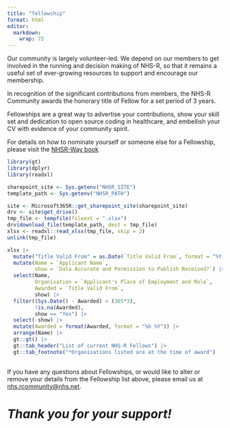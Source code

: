 ```yaml
---
title: "fellowship"
format: html
editor: 
  markdown: 
    wrap: 72
---
```


Our community is largely volunteer-led. We depend on our members to get
involved in the running and decision making of NHS-R, so that it remains
a useful set of ever-growing resources to support and encourage our
membership.

In recognition of the significant contributions from members, the NHS-R
Community awards the honorary title of Fellow for a set period of 3
years.

Fellowships are a great way to advertise your contributions, show your
skill set and dedication to open source coding in healthcare, and
embellish your CV with evidence of your community spirit.

For details on how to nominate yourself or someone else for a
Fellowship, please visit the [NHSR-Way
book](https://nhsrway.nhsrcommunity.com/nhsr-fellows.html)

```r
library(gt)
library(dplyr)
library(readxl)

sharepoint_site <- Sys.getenv("NHSR_SITE")
template_path <- Sys.getenv("NHSR_PATH")

site <- Microsoft365R::get_sharepoint_site(sharepoint_site)
drv <- site$get_drive()
tmp_file <- tempfile(fileext = ".xlsx")
drv$download_file(template_path, dest = tmp_file)
xlsx <- readxl::read_xlsx(tmp_file, skip = 2) 
unlink(tmp_file)

xlsx |>
  mutate("Title Valid From" = as.Date(`Title Valid From`, format = "%Y-%m-%d")) |>
  mutate(Name = `Applicant Name`,
         show = `Data Accurate and Permission to Publish Received?`) |>
  select(Name,  
         Organisation = `Applicant's Place of Employment and Role`, 
         Awarded = `Title Valid From`,
         show) |>
  filter((Sys.Date() - Awarded) < (365*3),
         !is.na(Awarded),
         show == "Yes") |>
  select(-show) |>
  mutate(Awarded = format(Awarded, format = "%b %Y")) |>
  arrange(Name) |>
  gt::gt() |>
  gt::tab_header("List of current NHS-R Fellows") |>
  gt::tab_footnote("*Organisations listed are at the time of award")
  

```

If you have any questions about Fellowships, or would like to alter or
remove your details from the Fellowship list above, please email us at
[nhs.rcommunity\@nhs.net](mailto:nhs.rcommunity@nhs.net).

# *Thank you for your support!* 

